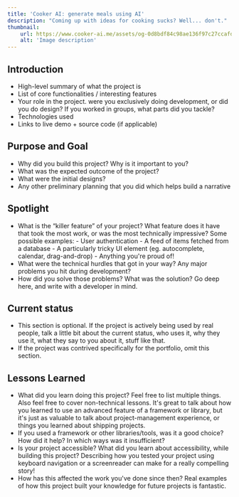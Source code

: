 ```yaml
---
title: 'Cooker AI: generate meals using AI'
description: "Coming up with ideas for cooking sucks? Well... don't."
thumbnail:
    url: https://www.cooker-ai.me/assets/og-0d8bdf84c98ae136f97c27ccafd883e94b2ddfcdea84445379ccd36fce7523d7.jpg
    alt: 'Image description'
---
```


## Introduction

-   High-level summary of what the project is
-   List of core functionalities / interesting features
-   Your role in the project. were you exclusively doing development, or did you
    do design? If you worked in groups, what parts did you tackle?
-   Technologies used
-   Links to live demo + source code (if applicable)

## Purpose and Goal

-   Why did you build this project? Why is it important to you?
-   What was the expected outcome of the project?
-   What were the initial designs?
-   Any other preliminary planning that you did which helps build a narrative

## Spotlight

-   What is the “killer feature” of your project? What feature does it have that
    took the most work, or was the most technically impressive? Some possible
    examples: - User authentication - A feed of items fetched from a database -
    A particularly tricky UI element (eg. autocomplete, calendar,
    drag-and-drop) - Anything you're proud of!
-   What were the technical hurdles that got in your way? Any major problems you
    hit during development?
-   How did you solve those problems? What was the solution? Go deep here, and
    write with a developer in mind.

## Current status

-   This section is optional. If the project is actively being used by real
    people, talk a little bit about the current status, who uses it, why they
    use it, what they say to you about it, stuff like that.
-   If the project was contrived specifically for the portfolio, omit this
    section.

## Lessons Learned

-   What did you learn doing this project? Feel free to list multiple things.
    Also feel free to cover non-technical lessons. It's great to talk about how
    you learned to use an advanced feature of a framework or library, but it's
    just as valuable to talk about project-management experience, or things you
    learned about shipping projects.
-   If you used a framework or other libraries/tools, was it a good choice? How
    did it help? In which ways was it insufficient?
-   Is your project accessible? What did you learn about accessibility, while
    building this project? Describing how you tested your project using keyboard
    navigation or a screenreader can make for a really compelling story!
-   How has this affected the work you've done since then? Real examples of how
    this project built your knowledge for future projects is fantastic.
